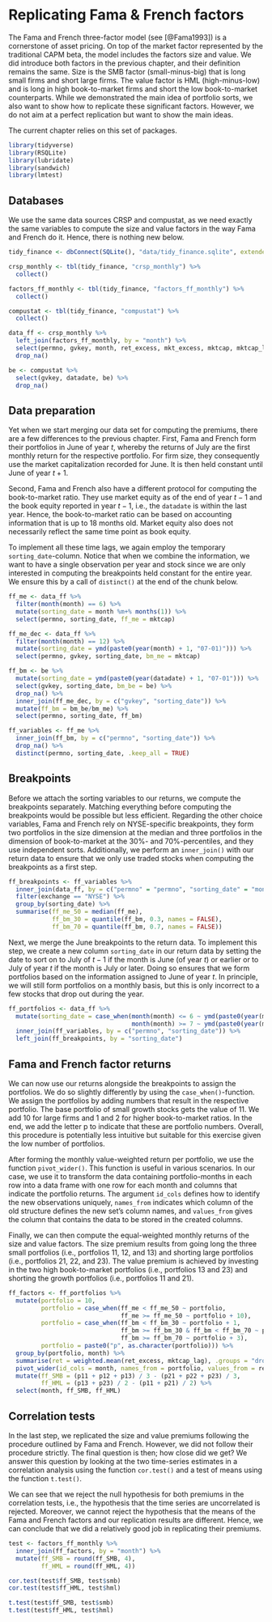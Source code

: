 # Replicating Fama & French factors

The Fama and French three-factor model (see [@Fama1993]) is a cornerstone of asset pricing. On top of the market factor represented by the traditional CAPM beta, the model includes the factors size and value. We did introduce both factors in the previous chapter, and their definition remains the same. Size is the SMB factor (small-minus-big) that is long small firms and short large firms. The value factor is HML (high-minus-low) and is long in high book-to-market firms and short the low book-to-market counterparts. While we demonstrated the main idea of portfolio sorts, we also want to show how to replicate these significant factors. However, we do not aim at a perfect replication but want to show the main ideas.

The current chapter relies on this set of packages. 
```r
library(tidyverse)
library(RSQLite)
library(lubridate)
library(sandwich)
library(lmtest)
```

## Databases

We use the same data sources CRSP and compustat, as we need exactly the same variables to compute the size and value factors in the way Fama and French do it. Hence, there is nothing new below.

```r
tidy_finance <- dbConnect(SQLite(), "data/tidy_finance.sqlite", extended_types = TRUE)

crsp_monthly <- tbl(tidy_finance, "crsp_monthly") %>% 
  collect()

factors_ff_monthly <- tbl(tidy_finance, "factors_ff_monthly") %>% 
  collect()

compustat <- tbl(tidy_finance, "compustat") %>% 
  collect()

data_ff <- crsp_monthly %>% 
  left_join(factors_ff_monthly, by = "month") %>% 
  select(permno, gvkey, month, ret_excess, mkt_excess, mktcap, mktcap_lag, exchange) %>% 
  drop_na()

be <- compustat %>%
  select(gvkey, datadate, be) %>% 
  drop_na()
```

## Data preparation

Yet when we start merging our data set for computing the premiums, there are a few differences to the previous chapter. First, Fama and French form their portfolios in June of year $t$, whereby the returns of July are the first monthly return for the respective portfolio. For firm size, they consequently use the market capitalization recorded for June. It is then held constant until June of year $t+1$.

Second, Fama and French also have a different protocol for computing the book-to-market ratio. They use market equity as of the end of year $t - 1$ and the book equity reported in year $t-1$, i.e., the `datadate` is within the last year. Hence, the book-to-market ratio can be based on accounting information that is up to 18 months old. Market equity also does not necessarily reflect the same time point as book equity.

To implement all these time lags, we again employ the temporary `sorting_date`-column. Notice that when we combine the information, we want to have a single observation per year and stock since we are only interested in computing the breakpoints held constant for the entire year. We ensure this by a call of `distinct()` at the end of the chunk below.

```r
ff_me <- data_ff %>%
  filter(month(month) == 6) %>%
  mutate(sorting_date = month %m+% months(1)) %>%
  select(permno, sorting_date, ff_me = mktcap)

ff_me_dec <- data_ff %>%
  filter(month(month) == 12) %>%
  mutate(sorting_date = ymd(paste0(year(month) + 1, "07-01)"))) %>%
  select(permno, gvkey, sorting_date, bm_me = mktcap)

ff_bm <- be %>%
  mutate(sorting_date = ymd(paste0(year(datadate) + 1, "07-01"))) %>%
  select(gvkey, sorting_date, bm_be = be) %>%
  drop_na() %>%
  inner_join(ff_me_dec, by = c("gvkey", "sorting_date")) %>%
  mutate(ff_bm = bm_be/bm_me) %>%
  select(permno, sorting_date, ff_bm)

ff_variables <- ff_me %>% 
  inner_join(ff_bm, by = c("permno", "sorting_date")) %>%
  drop_na() %>%
  distinct(permno, sorting_date, .keep_all = TRUE)
```

## Breakpoints

Before we attach the sorting variables to our returns, we compute the breakpoints separately. Matching everything before computing the breakpoints would be possible but less efficient. Regarding the other choice variables, Fama and French rely on NYSE-specific breakpoints, they form two portfolios in the size dimension at the median and three portfolios in the dimension of book-to-market at the 30%- and 70%-percentiles, and they use independent sorts. Additionally, we perform an `inner_join()`  with our return data to ensure that we only use traded stocks when computing the breakpoints as a first step. 

```r
ff_breakpoints <- ff_variables %>%
  inner_join(data_ff, by = c("permno" = "permno", "sorting_date" = "month")) %>%
  filter(exchange == "NYSE") %>%
  group_by(sorting_date) %>%
  summarise(ff_me_50 = median(ff_me),
            ff_bm_30 = quantile(ff_bm, 0.3, names = FALSE),
            ff_bm_70 = quantile(ff_bm, 0.7, names = FALSE))
```

Next, we merge the June breakpoints to the return data. To implement this step, we create a new column `sorting_date` in our return data by setting the date to sort on to July of $t-1$ if the month is June (of year $t$) or earlier or to July of year $t$ if the month is July or later. Doing so ensures that we form portfolios based on the information assigned to June of year $t$. In principle, we will still form portfolios on a monthly basis, but this is only incorrect to a few stocks that drop out during the year.

```r
ff_portfolios <- data_ff %>%
  mutate(sorting_date = case_when(month(month) <= 6 ~ ymd(paste0(year(month) - 1, "0701")),
                                  month(month) >= 7 ~ ymd(paste0(year(month), "0701")))) %>%
  inner_join(ff_variables, by = c("permno", "sorting_date")) %>%
  left_join(ff_breakpoints, by = "sorting_date")
```

## Fama and French factor returns

We can now use our returns alongside the breakpoints to assign the portfolios. We do so slightly differently by using the `case_when()`-function. We assign the portfolios by adding numbers that result in the respective portfolio. The base portfolio of small growth stocks gets the value of 11. We add 10 for large firms and 1 and 2 for higher book-to-market ratios. In the end, we add the letter p to indicate that these are portfolio numbers. Overall, this procedure is potentially less intuitive but suitable for this exercise given the low number of portfolios. 

After forming the monthly value-weighted return per portfolio, we use the function `pivot_wider()`. This function is useful in various scenarios. In our case, we use it to transform the data containing portfolio-months in each row into a data frame with one row for each month and columns that indicate the portfolio returns. The argument `id_cols` defines how to identify the new observations uniquely, `names_from` indicates which column of the old structure defines the new set's column names, and `values_from` gives the column that contains the data to be stored in the created columns. 

Finally, we can then compute the equal-weighted monthly returns of the size and value factors. The size premium results from going long the three small portfolios (i.e., portfolios 11, 12, and 13) and shorting large portfolios (i.e., portfolios 21, 22, and 23). The value premium is achieved by investing in the two high book-to-market portfolios (i.e., portfolios 13 and 23) and shorting the growth portfolios (i.e., portfolios 11 and 21).

```r
ff_factors <- ff_portfolios %>%
  mutate(portfolio = 10,
         portfolio = case_when(ff_me < ff_me_50 ~ portfolio,
                               ff_me >= ff_me_50 ~ portfolio + 10),
         portfolio = case_when(ff_bm < ff_bm_30 ~ portfolio + 1,
                               ff_bm >= ff_bm_30 & ff_bm < ff_bm_70 ~ portfolio + 2,
                               ff_bm >= ff_bm_70 ~ portfolio + 3),
         portfolio = paste0("p", as.character(portfolio))) %>%
  group_by(portfolio, month) %>%
  summarise(ret = weighted.mean(ret_excess, mktcap_lag), .groups = "drop") %>%
  pivot_wider(id_cols = month, names_from = portfolio, values_from = ret) %>%
  mutate(ff_SMB = (p11 + p12 + p13) / 3 - (p21 + p22 + p23) / 3,
         ff_HML = (p13 + p23) / 2 - (p11 + p21) / 2) %>%
  select(month, ff_SMB, ff_HML)
```

## Correlation tests

In the last step, we replicated the size and value premiums following the procedure outlined by Fama and French. However, we did not follow their procedure strictly. The final question is then; how close did we get? We answer this question by looking at the two time-series estimates in a correlation analysis using the function `cor.test()` and a test of means using the function `t.test()`.

We can see that we reject the null hypothesis for both premiums in the correlation tests, i.e., the hypothesis that the time series are uncorrelated is rejected. Moreover, we cannot reject the hypothesis that the means of the Fama and French factors and our replication results are different. Hence, we can conclude that we did a relatively good job in replicating their premiums.

```r
test <- factors_ff_monthly %>% 
  inner_join(ff_factors, by = "month") %>%
  mutate(ff_SMB = round(ff_SMB, 4),
         ff_HML = round(ff_HML, 4))

cor.test(test$ff_SMB, test$smb) 
cor.test(test$ff_HML, test$hml)

t.test(test$ff_SMB, test$smb) 
t.test(test$ff_HML, test$hml)
```
